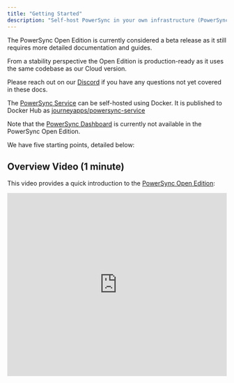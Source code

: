 ```yaml
---
title: "Getting Started"
description: "Self-host PowerSync in your own infrastructure (PowerSync Open Edition or PowerSync Enterprise Self-Hosted Edition)."
---
```


<Info>
  The PowerSync Open Edition is currently considered a beta release as it still requires more detailed documentation and guides.

  From a stability perspective the Open Edition is production-ready as it uses the same codebase as our Cloud version.

  Please reach out on our [Discord](https://discord.gg/powersync) if you have any questions not yet covered in these docs.
</Info>

<script src="https://js.hsforms.net/forms/embed/6550460.js" defer></script>

<div class="hs-form-frame" data-region="na1" data-form-id="fdbe9e88-711c-4e6c-93f5-9fb6f27c3941" data-portal-id="6550460"></div>

The [PowerSync Service](https://github.com/powersync-ja/powersync-service) can be self-hosted using Docker. It is published to Docker Hub as [journeyapps/powersync-service](https://hub.docker.com/r/journeyapps/powersync-service)

Note that the [PowerSync Dashboard](/usage/tools/powersync-dashboard) is currently not available in the PowerSync Open Edition.

We have five starting points, detailed below:

## Overview Video (1 minute)

This video provides a quick introduction to the [PowerSync Open Edition](https://www.powersync.com/blog/powersync-open-edition-release):

<iframe width="100%" height="420" src="https://www.youtube.com/embed/KtExRZqi5Tg?rel=0" title="YouTube video player" frameborder="0" allow="accelerometer; autoplay; clipboard-write; encrypted-media; gyroscope; picture-in-picture; web-share; fullscreen" referrerpolicy="strict-origin-when-cross-origin" allowfullscreen />

## Demo Project (5 minutes)

The quickest way to get a feel for the system is to run our example project on your development machine using Docker Compose. You can find it [here](https://github.com/powersync-ja/self-host-demo):

<Card title="GitHub - powersync-ja/self-host-demo" icon="github" href="https://github.com/powersync-ja/self-host-demo" horizontal />

## Local Development With Docker Compose (variable)

If you plan to self-host for development purposes only, we have a section describing how to easily do this using Docker Compose:

[Local Development](/self-hosting/local-development)

## Deploy PowerSync on Coolify (30 minutes)

See our [integration guide](/integration-guides/coolify) for deploying the PowerSync Service on Coolify. This can simplify the setup and management of the deployment.

## Full Installation (1 hour)

See our [Installation](/self-hosting/installation) section for instructions to run the PowerSync Service in a production environment.